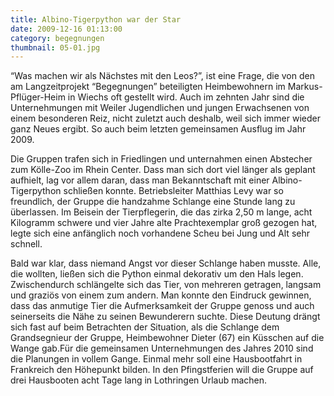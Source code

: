 ```yaml
---
title: Albino-Tigerpython war der Star
date: 2009-12-16 01:13:00
category: begegnungen
thumbnail: 05-01.jpg
---
```


“Was machen wir als Nächstes mit den Leos?”, ist eine Frage, die von den am Langzeitprojekt “Begegnungen” beteiligten Heimbewohnern im Markus-Pflüger-Heim in Wiechs oft gestellt wird. Auch im zehnten Jahr sind die Unternehmungen mit Weiler Jugendlichen und jungen Erwachsenen von einem besonderen Reiz, nicht zuletzt auch deshalb, weil sich immer wieder ganz Neues ergibt. So auch beim letzten gemeinsamen Ausflug im Jahr 2009.

Die Gruppen trafen sich in Friedlingen und unternahmen einen Abstecher zum Kölle-Zoo im Rhein Center. Dass man sich dort viel länger als geplant aufhielt, lag vor allem daran, dass man Bekanntschaft mit einer Albino-Tigerpython schließen konnte. Betriebsleiter Matthias Levy war so freundlich, der Gruppe die handzahme Schlange eine Stunde lang zu überlassen. Im Beisein der Tierpflegerin, die das zirka 2,50 m lange, acht Kilogramm schwere und vier Jahre alte Prachtexemplar groß gezogen hat, legte sich eine anfänglich noch vorhandene Scheu bei Jung und Alt sehr schnell.

Bald war klar, dass niemand Angst vor dieser Schlange haben musste. Alle, die wollten, ließen sich die Python einmal dekorativ um den Hals legen. Zwischendurch schlängelte sich das Tier, von mehreren getragen, langsam und graziös von einem zum andern. Man konnte den Eindruck gewinnen, dass das anmutige Tier die Aufmerksamkeit der Gruppe genoss und auch seinerseits die Nähe zu seinen Bewunderern suchte. Diese Deutung drängt sich fast auf beim Betrachten der Situation, als die Schlange dem Grandsegnieur der Gruppe, Heimbewohner Dieter (67) ein Küsschen auf die Wange gab.Für die gemeinsamen Unternehmungen des Jahres 2010 sind die Planungen in vollem Gange. Einmal mehr soll eine Hausbootfahrt in Frankreich den Höhepunkt bilden. In den Pfingstferien will die Gruppe auf drei Hausbooten acht Tage lang in Lothringen Urlaub machen.
